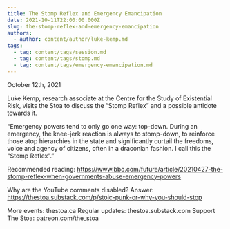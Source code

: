 ```yaml
---
title: The Stomp Reflex and Emergency Emancipation
date: 2021-10-11T22:00:00.000Z
slug: the-stomp-reflex-and-emergency-emancipation
authors:
  - author: content/author/luke-kemp.md
tags:
  - tag: content/tags/session.md
  - tag: content/tags/stomp.md
  - tag: content/tags/emergency-emancipation.md
---
```


October 12th, 2021

Luke Kemp, research associate at the Centre for the Study of Existential Risk, visits the Stoa to discuss the “Stomp Reflex” and a possible antidote towards it.

“Emergency powers tend to only go one way: top-down. During an emergency, the knee-jerk reaction is always to stomp-down, to reinforce those atop hierarchies in the state and significantly curtail the freedoms, voice and agency of citizens, often in a draconian fashion. I call this the "Stomp Reflex”.”

Recommended reading: https://www.bbc.com/future/article/20210427-the-stomp-reflex-when-governments-abuse-emergency-powers

Why are the YouTube comments disabled? Answer: https://thestoa.substack.com/p/stoic-punk-or-why-you-should-stop

More events: thestoa.ca 
Regular updates: thestoa.substack.com 
Support The Stoa: patreon.com/the_stoa
